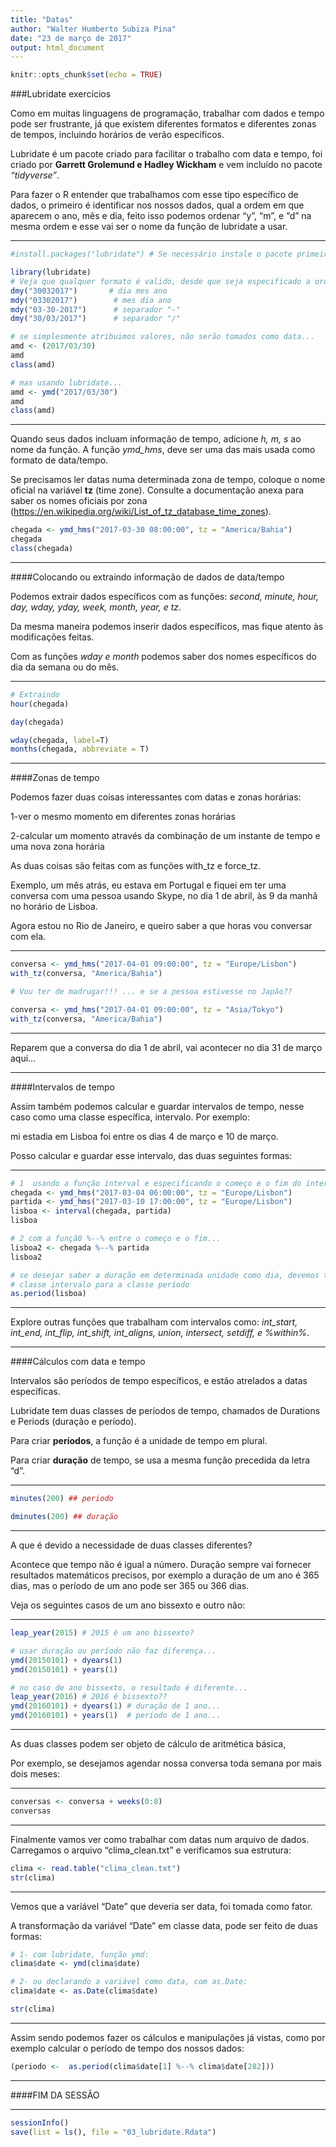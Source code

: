 ---
title: "Datas"
author: "Walter Humberto Subiza Pina"
date: "23 de março de 2017"
output: html_document
---

```{r setup, include=FALSE}
knitr::opts_chunk$set(echo = TRUE)
```

###Lubridate exercícios
 
  Como em muitas linguagens de programação, trabalhar com dados e tempo pode ser frustrante, já que existem diferentes formatos e diferentes zonas de tempos, incluindo horários de verão específicos.

Lubridate é um pacote criado para facilitar o trabalho com data e tempo, foi criado por **Garrett Grolemund e Hadley Wickham** e vem incluído no pacote _"tidyverse"_.

Para fazer o R entender que trabalhamos com esse tipo específico de dados, o primeiro é identificar nos nossos dados, qual a ordem em que aparecem o ano, mês e dia, feito isso podemos ordenar "y", "m", e "d" na mesma ordem e esse vai ser o nome da função de lubridate a usar.

---

```{r, warning=FALSE, message=FALSE}
#install.packages("lubridate") # Se necessário instale o pacote primeiro

library(lubridate)
# Veja que qualquer formato é valido, desde que seja especificado a ordem correta...
dmy("30032017")       # dia mes ano
mdy("03302017")        # mes dia ano
mdy("03-30-2017")      # separador "-"
dmy("30/03/2017")      # separador "/"

# se simplesmente atribuimos valores, não serão tomados como data...
amd <- (2017/03/30)
amd
class(amd)

# mas usando lubridate...
amd <- ymd("2017/03/30")
amd
class(amd)
```

---

Quando seus dados incluam informação de tempo, adicione _h, m, s_ ao nome da função. A função _ymd_hms_, deve ser uma das mais usada como formato de data/tempo.

Se precisamos ler datas numa determinada zona de tempo, coloque o nome oficial na variável **tz** (time zone). Consulte a documentação anexa para saber os nomes oficiais por zona (<https://en.wikipedia.org/wiki/List_of_tz_database_time_zones>).

```{r}
chegada <- ymd_hms("2017-03-30 08:00:00", tz = "America/Bahia")
chegada
class(chegada)
```

---

####Colocando ou extraindo informação de dados de data/tempo

Podemos extrair dados específicos com as funções: _second, minute, hour, day, wday, yday, week, month, year, e tz_. 

Da mesma maneira podemos inserir dados específicos, mas fique atento às modificações feitas.

Com as funções _wday e month_ podemos saber dos nomes específicos do dia da semana ou do mês.

---

```{r}
# Extraindo
hour(chegada)

day(chegada)

wday(chegada, label=T)
months(chegada, abbreviate = T)
```

---

####Zonas de tempo

Podemos fazer duas coisas interessantes com datas e zonas horárias:

1-ver o mesmo momento em diferentes zonas horárias

2-calcular um momento através da combinação de um instante de tempo e uma nova zona horária

As duas coisas são feitas com as funções with_tz e force_tz.
 
Exemplo, um mês atrás, eu estava em Portugal e fiquei em ter uma conversa com uma pessoa usando Skype, no dia 1 de abril, às 9 da manhã no horário de Lisboa. 

Agora estou no Rio de Janeiro, e queiro saber a que horas vou conversar com ela.

---

```{r}
conversa <- ymd_hms("2017-04-01 09:00:00", tz = "Europe/Lisbon")
with_tz(conversa, "America/Bahia")

# Vou ter de madrugar!!! ... e se a pessoa estivesse no Japão??

conversa <- ymd_hms("2017-04-01 09:00:00", tz = "Asia/Tokyo")
with_tz(conversa, "America/Bahia")
```

---

Reparem que a conversa do dia 1 de abril, vai acontecer no dia 31 de março aqui...

---

####Intervalos de tempo

Assim também podemos calcular e guardar intervalos de tempo, nesse caso como uma classe específica, intervalo. Por exemplo:

mi estadia em Lisboa foi entre os dias 4 de março e 10 de março.

Posso calcular e guardar esse intervalo, das duas seguintes formas:

---

```{r}
# 1  usando a função interval e especificando o começo e o fim do intervalo
chegada <- ymd_hms("2017-03-04 06:00:00", tz = "Europe/Lisbon")
partida <- ymd_hms("2017-03-10 17:00:00", tz = "Europe/Lisbon")
lisboa <- interval(chegada, partida) 
lisboa

# 2 com a funçã0 %--% entre o começo e o fim...
lisboa2 <- chegada %--% partida
lisboa2

# se desejar saber a duração em determinada unidade como dia, devemos transformar o objeto da
# classe intervalo para a classe período
as.period(lisboa)
```

---

Explore outras funções que trabalham com intervalos como: _int_start, int_end, int_flip, int_shift, int_aligns, union, intersect, setdiff, e %within%_.

---

####Cálculos com data e tempo

Intervalos são períodos de tempo específicos, e estão atrelados a datas específicas.

Lubridate tem duas classes de períodos de tempo, chamados de Durations e Periods (duração e período).

Para criar **períodos**, a função é a unidade de tempo em plural.

Para criar **duração** de tempo, se usa a mesma função precedida da letra "d".

---

```{r}
minutes(200) ## periodo

dminutes(200) ## duração
```

---

A que é devido a necessidade de duas classes diferentes?

Acontece que tempo não é igual a número. Duração sempre vai fornecer resultados matemáticos precisos, por exemplo a duração de um ano é 365 dias, mas o período de um ano pode ser 365 ou 366 dias.

Veja os seguintes casos de um ano bissexto e outro não:

---

```{r}
leap_year(2015) # 2015 é um ano bissexto?

# usar duração ou período não faz diferença...
ymd(20150101) + dyears(1)
ymd(20150101) + years(1)

# no caso de ano bissexto, o resultado é diferente...
leap_year(2016) # 2016 é bissexto??
ymd(20160101) + dyears(1) # duração de 1 ano...
ymd(20160101) + years(1)  # período de 1 ano...
```
  
---  

As duas classes podem ser objeto de cálculo de aritmética básica, 

Por exemplo, se desejamos agendar nossa conversa toda semana por mais dois meses:

---

```{r}
conversas <- conversa + weeks(0:8)  
conversas  
```

---

Finalmente vamos ver como trabalhar com datas num arquivo de dados. Carregamos o arquivo "clima_clean.txt" e verificamos sua estrutura:


```{r}
clima <- read.table("clima_clean.txt") 
str(clima)
```

---

Vemos que a variável "Date" que deveria ser data, foi tomada como fator.

A transformação da variável "Date" em classe data, pode ser feito de duas formas:

```{r}
# 1- com lubridate, função ymd:
clima$date <- ymd(clima$date)

# 2- ou declarando a variável como data, com as.Date:
clima$date <- as.Date(clima$date)

str(clima)
```

---

Assim sendo podemos fazer os cálculos e manipulações já vistas, como por exemplo calcular o período de tempo dos nossos dados:

```{r}
(periodo <-  as.period(clima$date[1] %--% clima$date[282]))
```

---

####FIM DA SESSÃO

---

```{r}
sessionInfo()
save(list = ls(), file = "03_lubridate.Rdata")
```


